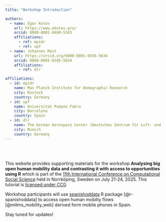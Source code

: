 ```yaml
---
title: "Workshop Introduction"

authors:
  - name: Egor Kotov
    url: https://www.ekotov.pro/
    orcid: 0000-0001-6690-5345
    affiliations:
      - ref: mpidr
      - ref: upf
  - name: Johannes Mast
    url: https://orcid.org/0000-0001-6595-5834
    orcid: 0000-0001-6595-5834
    affiliations:
      - ref: dlr

affiliations:
  - id: mpidr
    name: Max Planck Institute for Demographic Research
    city: Rostock
    country: Germany
  - id: upf
    name: Universitat Pompeu Fabra
    city: Barcelona
    country: Spain
  - id: dlr
    name: The German Aerospace Center (Deutsches Zentrum für Luft- und Raumfahrt, DLR)
    city: Munich
    country: Germany
---
```


<br><br>

This website provides supporting materials for the workshop **Analysing big open human mobility data and contrasting it with access to opportunities using R** which is part of the [11th International Conference on Computational Social Science](https://www.ic2s2-2025.org/){target="_blank"} held in Norrköping, Sweden on July 21-24, 2025. This tutorial is [licensed under CC0](license.qmd).

Workshop participants will use [spanishoddata](https://github.com/rOpenSpain/spanishoddata) R package [@r-spanishoddata] to access open human mobilty flows [@mitms_mobility_web] derived form mobile phones in Spain.

Stay tuned for updates!
